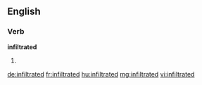 ==English==

===Verb===
'''infiltrated'''

# {{past of|[[infiltrate]]}}

[[de:infiltrated]]
[[fr:infiltrated]]
[[hu:infiltrated]]
[[mg:infiltrated]]
[[vi:infiltrated]]